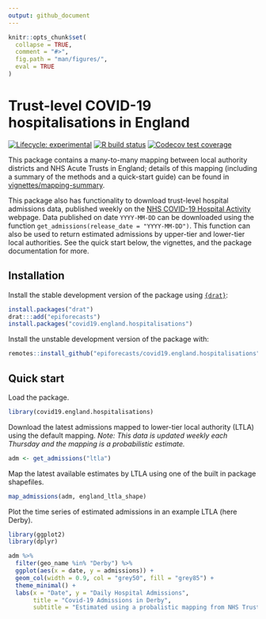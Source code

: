 ```yaml
--- 
output: github_document
---
```


```r
knitr::opts_chunk$set(
  collapse = TRUE,
  comment = "#>",
  fig.path = "man/figures/",
  eval = TRUE
)
```

# Trust-level COVID-19 hospitalisations in England

[![Lifecycle: experimental](https://img.shields.io/badge/lifecycle-experimental-orange.svg)](https://www.tidyverse.org/lifecycle/#experimental)
[![R build status](https://github.com/epiforecasts/covid19.england.hospitalisations/workflows/R-CMD-check/badge.svg)](https://github.com/epiforecasts/covid19.england.hospitalisations/actions)
[![Codecov test coverage](https://codecov.io/gh/epiforecasts/covid19.england.hospitalisation/branch/master/graph/badge.svg)](https://codecov.io/gh/epiforecasts/covid19.england.hospitalisation?branch=master)
  
This package contains a many-to-many mapping between local authority districts and NHS Acute Trusts in England; details of this mapping (including a summary of the methods and a quick-start guide) can be found in [vignettes/mapping-summary](https://github.com/epiforecasts/covid19-uk-hospitalisation-data/tree/main/vignettes/mapping-summary).

This package also has functionality to download trust-level hospital admissions data, published weekly on the [NHS COVID-19 Hospital Activity](https://www.england.nhs.uk/statistics/statistical-work-areas/covid-19-hospital-activity/) webpage. Data published on date `YYYY-MM-DD` can be downloaded using the function `get_admissions(release_date = "YYYY-MM-DD")`. This function can also be used to return estimated admissions by upper-tier and lower-tier local authorities. See the quick start below, the vignettes, and the package documentation for more.

## Installation

Install the stable development version of the package using [`{drat}`](https://epiforecasts.io/drat/):

```r
install.packages("drat")
drat:::add("epiforecasts")
install.packages("covid19.england.hospitalisations")
```

Install the unstable development version of the package with: 

```r
remotes::install_github("epiforecasts/covid19.england.hospitalisations")
```

## Quick start

Load the package.

```r
library(covid19.england.hospitalisations)
```

Download the latest admissions mapped to lower-tier local authority (LTLA) using the default mapping. *Note: This data is updated weekly each Thursday and the mapping is a probabilistic estimate.*

```r
adm <- get_admissions("ltla")
```

Map the latest available estimates by LTLA using one of the built in package shapefiles. 

```r
map_admissions(adm, england_ltla_shape)
```

Plot the time series of estimated admissions in an example LTLA (here Derby). 

```r
library(ggplot2)
library(dplyr)

adm %>% 
  filter(geo_name %in% "Derby") %>% 
  ggplot(aes(x = date, y = admissions)) + 
  geom_col(width = 0.9, col = "grey50", fill = "grey85") +
  theme_minimal() +
  labs(x = "Date", y = "Daily Hospital Admissions",
       title = "Covid-19 Admissions in Derby", 
       subtitle = "Estimated using a probalistic mapping from NHS Trusts to lower-tier local authority level")
```